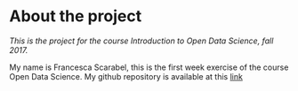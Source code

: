 
# About the project

*This is the project for the course Introduction to Open Data Science, fall 2017.*

My name is Francesca Scarabel, this is the first week exercise of the course Open Data Science. My github repository is available at this [link](https://github.com/scarabel/IODS-project)

